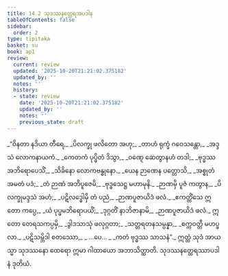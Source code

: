 ```yaml
---
title: 14.2 သုဒဿနတ္ထေရအပဒါန
tableOfContents: false
sidebar:
  order: 2
type: tipitaka
basket: su
book: ap1
review:
  current: review
  updated: '2025-10-20T21:21:02.375182'
  updated_by: ''
  notes: ''
  history:
  - state: review
    date: '2025-10-20T21:21:02.375182'
    updated_by: ''
    notes: ''
    previous_state: draft
---
```



<DynamicBreadcrumb />


<ReviewStatus review={frontmatter.review} showDetails={true} />

<HypothesisAnnotation frontmatter={frontmatter} />

<Division number="10" book="ap1" e="ch" v="20" p="181">

<Paragraph number="2193" type="verses" book="ap1">
_“ဝိနတာ နဒိယာ တီရေ,_  
_ပိလက္ခု ဖလိတော အဟု;_  
_တာဟံ ရုက္ခံ ဂဝေသန္တော,_  
_အဒ္ဒသံ လောကနာယကံ._  

</Paragraph>

</Division>
<Division number="11" book="ap1" e="ch" v="20" p="181">

<Paragraph number="2194" type="verses" book="ap1">
_ကေတကံ ပုပ္ဖိတံ ဒိသွာ,_  
_ဝဏ္ဋေ ဆေတွာနဟံ တဒါ;_  
_ဗုဒ္ဓဿ အဘိရောပေသိံ,_  
_သိခိနော လောကဗန္ဓုနော._  

</Paragraph>

</Division>
<Division number="12" book="ap1" e="ch" v="20" p="181">

<Paragraph number="2195" type="verses" book="ap1">
_ယေန ဉာဏေန ပတ္တောသိ,_  
_အစ္စုတံ အမတံ ပဒံ;_  
_တံ ဉာဏံ အဘိပူဇေမိ,_  
_ဗုဒ္ဓသေဋ္ဌ မဟာမုနိ._  

</Paragraph>

</Division>
<Division number="13" book="ap1" e="ch" v="20" p="181">

<Paragraph number="2196" type="verses" book="ap1">
_ဉာဏမှိ ပူဇံ ကတွာန,_  
_ပိလက္ခုမဒ္ဒသံ အဟံ;_  
_ပဋိလဒ္ဓေါမှိ တံ ပညံ,_  
_ဉာဏပူဇာယိဒံ ဖလံ._  

</Paragraph>

</Division>
<Division number="14" book="ap1" e="ch" v="20" p="181">

<Paragraph number="2197" type="verses" book="ap1">
_ဧကတ္တိံသေ ဣတော ကပ္ပေ,_  
_ယံ ပုပ္ဖမဘိရောပယိံ;_  
_ဒုဂ္ဂတိံ နာဘိဇာနာမိ,_  
_ဉာဏပူဇာယိဒံ ဖလံ._  

</Paragraph>

</Division>
<Division number="15" book="ap1" e="ch" v="20" p="181">

<Paragraph number="2198" type="verses" book="ap1">
ဣတော တေရသကပ္ပမှိ,_  
_ဒွါဒသာသုံ ဖလုဂ္ဂတာ;_  
_သတ္တရတနသမ္ပန္နာ,_  
_စက္ကဝတ္တီ မဟပ္ဖလာ._  

</Paragraph>

</Division>
<Division number="16" book="ap1" e="ch" v="20" p="181">

<Paragraph number="2199" type="verses" book="ap1">
_ပဋိသမ္ဘိဒါ စတဿော,_  
_ …ပေ… _  
_ကတံ ဗုဒ္ဓဿ သာသနံ”._  

</Paragraph>

<Paragraph number="2200" book="ap1">
ဣတ္ထံ သုဒံ အာယသ္မာ သုဒဿနော ထေရော ဣမာ ဂါထာယော အဘာသိတ္ထာတိ.

</Paragraph>
</Division>

<Paragraph number="2201" type="center" book="ap1">
သုဒဿနတ္ထေရဿာပဒါနံ ဒုတိယံ.
</Paragraph>